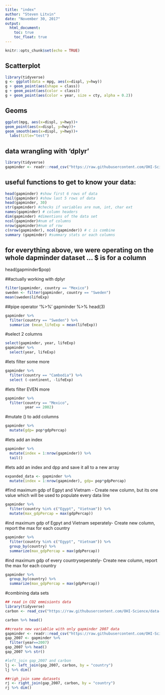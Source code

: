 ```yaml
---
title: "index"
author: "Steven Litvin"
date: "November 30, 2017"
output:
  html_document:
    toc: true
    toc_float: true
---
```



```r
knitr::opts_chunk$set(echo = TRUE)
```


## Scatterplot
```r

library(tidyverse)
g <- ggplot(data = mpg, aes(x=displ, y=hwy))
g + geom_point(aes(shape = class))
g + geom_point(aes(color = class))
g + geom_point(aes(color = year, size = cty, alpha = 0.2))

```

## Geoms

```r
ggplot(mpg, aes(x=displ, y=hwy))+
geom_point(aes(x=displ, y=hwy))+
geom_smooth(aes(x=displ, y=hwy))+
  labs(title="test")
```

## data wrangling with 'dplyr'
```r
library(tidyverse)
gapminder <- readr::read_csv("https://raw.githubusercontent.com/OHI-Science/data-science-training/master/data/gapminder.csv")
```

## useful functions to get to know your data:
```r
head(gapminder) #show first 6 rows of data
tail(gapminder) #show last 5 rows of data
head(gapminder, 30)
str(gapminder) #checks if variables are num, int, char ext
names(gapminder) # column headers
dim(gapminder) #dimentions of the data set
ncol(gapminder)#num of columns 
nrow(gapminder)#num of row
c(nrow(gapminder), ncol(gapminder)) # c is combine
summary (gapminder) #summary stats or each columns
```

## for everything above, we were operating on the whole dapminder dataset ... $ is for a column

head(gapminder$pop)

##actually working with dplyr
```r
filter(gapminder, country == "Mexico")
sweden <- filter(gapminder, country == "Sweden")
mean(sweden$lifeExp)
```

##pipe operator '%>%'
gapminder %>% head(3)

```r
gapminder %>% 
  filter(country == "Sweden") %>% 
  summarize (mean_lifeExp = mean(lifeExp))
```

#select 2 columns
```r
select(gapminder, year, lifeExp)
gapminder %>% 
  select(year, lifeExp)
```
#lets filter some more
```r
gapminder %>% 
  filter(country == "Cambodia") %>% 
  select (-continent, -lifeExp)
```

#lets filter EVEN more
```r
gapminder %>% 
  filter(country == "Mexico",
         year == 2002)
```


#mutate () to add columns
```r
gapminder %>%
  mutate(gdp= pop*gdpPercap)
```

#lets add an index
```r
gapminder %>%
  mutate(index = 1:nrow(gapminder)) %>%
  tail()
```

#lets add an index and dpp and save it all to a new array
```r
expanded_data <- gapminder %>%
  mutate(index = 1:nrow(gapminder), gdp= pop*gdpPercap)
```

#find maximum gdp of Egpyt and Vietnam - Create new column, but its one value which will be used to populate every data line
```r
gapminder %>%
  filter(country %in% c("Egypt", "Vietnam")) %>%
  mutate(max_gdpPercap = max(gdpPercap))
```

#ind maximum gdp of Egpyt and Vietnam seperately- Create new column, report the max for each country
```r
gapminder %>%
  filter(country %in% c("Egypt", "Vietnam")) %>%
  group_by(country) %>%
  summarize(max_gdpPercap = max(gdpPercap))
```

#ind maximum gdp of every countryseperately- Create new column, report the max for each country
```r
gapminder %>%
  group_by(country) %>%
  summarize(max_gdpPercap = max(gdpPercap))
```

#combining data sets 
```r
## read in CO2 emmisionts data
library(tidyverse)
carbon <- read_csv("https://raw.githubusercontent.com/OHI-Science/data-science-training/master/data/co2.csv")

carbon %>% head()

##create new variablie with only gapminder 2007 data
gapminder <- readr::read_csv("https://raw.githubusercontent.com/OHI-Science/data-science-training/master/data/gapminder.csv")
gap_2007 <- gapminder %>%
  filter(year==2007)
gap_2007 %>% head()
gap_2007 %>% str()

#left_join gap_2007 and carbon
lj <- left_join(gap_2007, carbon, by = "country")
lj %>% dim()

##righ_join same datasets
rj <- right_join(gap_2007, carbon, by = "country")
rj %>% dim()
```